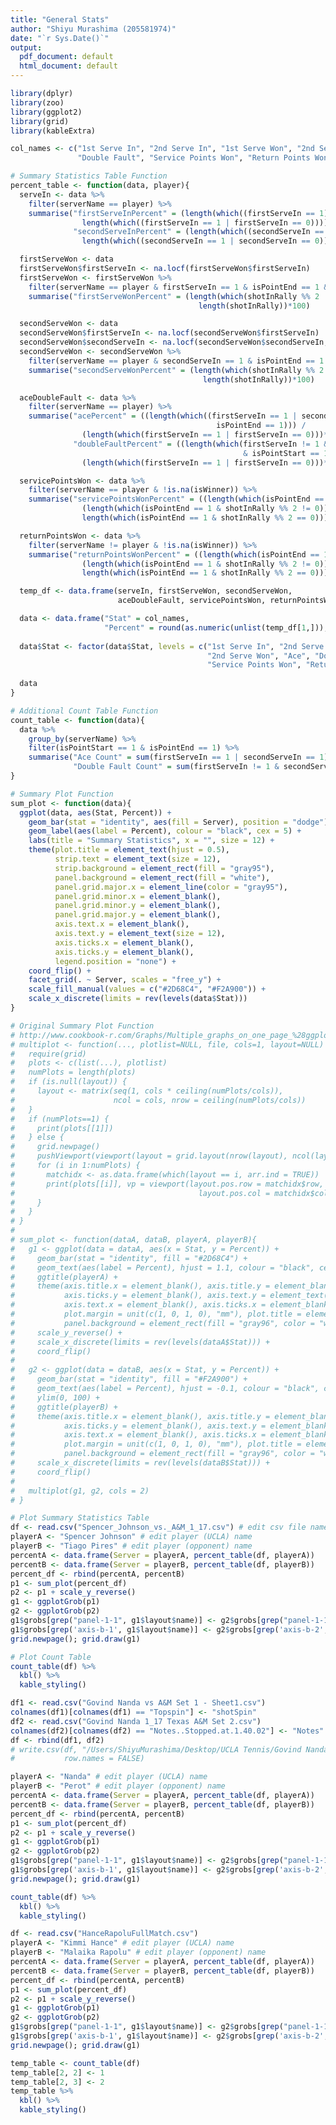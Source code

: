 ```yaml
---
title: "General Stats"
author: "Shiyu Murashima (205581974)"
date: "`r Sys.Date()`"
output:
  pdf_document: default
  html_document: default
---
```


```r
library(dplyr)
library(zoo)
library(ggplot2)
library(grid)
library(kableExtra)

col_names <- c("1st Serve In", "2nd Serve In", "1st Serve Won", "2nd Serve Won", "Ace",
               "Double Fault", "Service Points Won", "Return Points Won")

# Summary Statistics Table Function
percent_table <- function(data, player){
  serveIn <- data %>% 
    filter(serverName == player) %>% 
    summarise("firstServeInPercent" = (length(which((firstServeIn == 1))) / 
                length(which((firstServeIn == 1 | firstServeIn == 0))))*100,
              "secondServeInPercent" = (length(which((secondServeIn == 1))) / 
                length(which((secondServeIn == 1 | secondServeIn == 0))))*100)

  firstServeWon <- data
  firstServeWon$firstServeIn <- na.locf(firstServeWon$firstServeIn)
  firstServeWon <- firstServeWon %>% 
    filter(serverName == player & firstServeIn == 1 & isPointEnd == 1 & is.na(isWinner)) %>% 
    summarise("firstServeWonPercent" = (length(which(shotInRally %% 2 != 0)) /
                                          length(shotInRally))*100)

  secondServeWon <- data
  secondServeWon$firstServeIn <- na.locf(secondServeWon$firstServeIn)
  secondServeWon$secondServeIn <- na.locf(secondServeWon$secondServeIn, na.rm = FALSE)
  secondServeWon <- secondServeWon %>% 
    filter(serverName == player & secondServeIn == 1 & isPointEnd == 1 & is.na(isWinner)) %>% 
    summarise("secondServeWonPercent" = (length(which(shotInRally %% 2 != 0)) /
                                           length(shotInRally))*100)

  aceDoubleFault <- data %>% 
    filter(serverName == player) %>%
    summarise("acePercent" = ((length(which((firstServeIn == 1 | secondServeIn == 1) & isPointStart == 1 & 
                                              isPointEnd == 1))) / 
                (length(which(firstServeIn == 1 | firstServeIn == 0)))*100),
              "doubleFaultPercent" = ((length(which(firstServeIn != 1 & secondServeIn != 1
                                                    & isPointStart == 1 & isPointEnd == 1))) /
                (length(which(firstServeIn == 1 | firstServeIn == 0)))*100))

  servicePointsWon <- data %>% 
    filter(serverName == player & !is.na(isWinner)) %>% 
    summarise("servicePointsWonPercent" = ((length(which(isPointEnd == 1 & shotInRally %% 2 != 0))) /
                (length(which(isPointEnd == 1 & shotInRally %% 2 != 0)) +
                length(which(isPointEnd == 1 & shotInRally %% 2 == 0))))*100)

  returnPointsWon <- data %>% 
    filter(serverName != player & !is.na(isWinner)) %>% 
    summarise("returnPointsWonPercent" = ((length(which(isPointEnd == 1 & shotInRally %% 2 == 0))) /
                (length(which(isPointEnd == 1 & shotInRally %% 2 != 0)) +
                length(which(isPointEnd == 1 & shotInRally %% 2 == 0))))*100)

  temp_df <- data.frame(serveIn, firstServeWon, secondServeWon, 
                        aceDoubleFault, servicePointsWon, returnPointsWon)

  data <- data.frame("Stat" = col_names, 
                     "Percent" = round(as.numeric(unlist(temp_df[1,])), digits = 1))
  
  data$Stat <- factor(data$Stat, levels = c("1st Serve In", "2nd Serve In", "1st Serve Won", 
                                            "2nd Serve Won", "Ace", "Double Fault", 
                                            "Service Points Won", "Return Points Won"))
  
  data
}

# Additional Count Table Function
count_table <- function(data){
  data %>% 
    group_by(serverName) %>% 
    filter(isPointStart == 1 & isPointEnd == 1) %>% 
    summarise("Ace Count" = sum(firstServeIn == 1 | secondServeIn == 1),
              "Double Fault Count" = sum(firstServeIn != 1 & secondServeIn != 1))
}

# Summary Plot Function
sum_plot <- function(data){
  ggplot(data, aes(Stat, Percent)) +
    geom_bar(stat = "identity", aes(fill = Server), position = "dodge") +
    geom_label(aes(label = Percent), colour = "black", cex = 5) +
    labs(title = "Summary Statistics", x = "", size = 12) +
    theme(plot.title = element_text(hjust = 0.5),
          strip.text = element_text(size = 12),
          strip.background = element_rect(fill = "gray95"),
          panel.background = element_rect(fill = "white"),
          panel.grid.major.x = element_line(color = "gray95"),
          panel.grid.minor.x = element_blank(),
          panel.grid.minor.y = element_blank(),
          panel.grid.major.y = element_blank(),
          axis.text.x = element_blank(),
          axis.text.y = element_text(size = 12),
          axis.ticks.x = element_blank(),
          axis.ticks.y = element_blank(),
          legend.position = "none") + 
    coord_flip() +
    facet_grid(. ~ Server, scales = "free_y") +
    scale_fill_manual(values = c("#2D68C4", "#F2A900")) +
    scale_x_discrete(limits = rev(levels(data$Stat)))
}

# Original Summary Plot Function
# http://www.cookbook-r.com/Graphs/Multiple_graphs_on_one_page_%28ggplot2%29/
# multiplot <- function(..., plotlist=NULL, file, cols=1, layout=NULL) {
#   require(grid)
#   plots <- c(list(...), plotlist)
#   numPlots = length(plots)
#   if (is.null(layout)) {
#     layout <- matrix(seq(1, cols * ceiling(numPlots/cols)),
#                      ncol = cols, nrow = ceiling(numPlots/cols))
#   }
#   if (numPlots==1) {
#     print(plots[[1]])
#   } else {
#     grid.newpage()
#     pushViewport(viewport(layout = grid.layout(nrow(layout), ncol(layout))))
#     for (i in 1:numPlots) {
#       matchidx <- as.data.frame(which(layout == i, arr.ind = TRUE))
#       print(plots[[i]], vp = viewport(layout.pos.row = matchidx$row,
#                                         layout.pos.col = matchidx$col))
#     }
#   }
# }
# 
# sum_plot <- function(dataA, dataB, playerA, playerB){
#   g1 <- ggplot(data = dataA, aes(x = Stat, y = Percent)) +
#     geom_bar(stat = "identity", fill = "#2D68C4") + 
#     geom_text(aes(label = Percent), hjust = 1.1, colour = "black", cex = 5) +
#     ggtitle(playerA) +
#     theme(axis.title.x = element_blank(), axis.title.y = element_blank(), 
#           axis.ticks.y = element_blank(), axis.text.y = element_text(size = 10),
#           axis.text.x = element_blank(), axis.ticks.x = element_blank(),
#           plot.margin = unit(c(1, 0, 1, 0), "mm"), plot.title = element_text(hjust = 0.5),
#           panel.background = element_rect(fill = "gray96", color = "white")) +
#     scale_y_reverse() +
#     scale_x_discrete(limits = rev(levels(dataA$Stat))) +
#     coord_flip()
# 
#   g2 <- ggplot(data = dataB, aes(x = Stat, y = Percent)) +
#     geom_bar(stat = "identity", fill = "#F2A900") +
#     geom_text(aes(label = Percent), hjust = -0.1, colour = "black", cex = 5) +
#     ylim(0, 100) +
#     ggtitle(playerB) +
#     theme(axis.title.x = element_blank(), axis.title.y = element_blank(), 
#           axis.ticks.y = element_blank(), axis.text.y = element_blank(),
#           axis.text.x = element_blank(), axis.ticks.x = element_blank(),
#           plot.margin = unit(c(1, 0, 1, 0), "mm"), plot.title = element_text(hjust = 0.5),
#           panel.background = element_rect(fill = "gray96", color = "white")) +
#     scale_x_discrete(limits = rev(levels(dataB$Stat))) +
#     coord_flip()
# 
#   multiplot(g1, g2, cols = 2)
# }
```

```r
# Plot Summary Statistics Table
df <- read.csv("Spencer_Johnson_vs._A&M_1_17.csv") # edit csv file name
playerA <- "Spencer Johnson" # edit player (UCLA) name
playerB <- "Tiago Pires" # edit player (opponent) name
percentA <- data.frame(Server = playerA, percent_table(df, playerA))
percentB <- data.frame(Server = playerB, percent_table(df, playerB))
percent_df <- rbind(percentA, percentB)
p1 <- sum_plot(percent_df)
p2 <- p1 + scale_y_reverse()
g1 <- ggplotGrob(p1)
g2 <- ggplotGrob(p2)
g1$grobs[grep("panel-1-1", g1$layout$name)] <- g2$grobs[grep("panel-1-1", g2$layout$name)]
g1$grobs[grep('axis-b-1', g1$layout$name)] <- g2$grobs[grep('axis-b-2', g2$layout$name)]
grid.newpage(); grid.draw(g1)
```

```r
# Plot Count Table
count_table(df) %>%
  kbl() %>%
  kable_styling()
```

```r
df1 <- read.csv("Govind Nanda vs A&M Set 1 - Sheet1.csv")
colnames(df1)[colnames(df1) == "Topspin"] <- "shotSpin"
df2 <- read.csv("Govind Nanda 1_17 Texas A&M Set 2.csv")
colnames(df2)[colnames(df2) == "Notes..Stopped.at.1.40.02"] <- "Notes"
df <- rbind(df1, df2)
# write.csv(df, "/Users/ShiyuMurashima/Desktop/UCLA Tennis/Govind Nanda vs A&M FULL MATCH.csv",
#           row.names = FALSE)

playerA <- "Nanda" # edit player (UCLA) name
playerB <- "Perot" # edit player (opponent) name
percentA <- data.frame(Server = playerA, percent_table(df, playerA))
percentB <- data.frame(Server = playerB, percent_table(df, playerB))
percent_df <- rbind(percentA, percentB)
p1 <- sum_plot(percent_df)
p2 <- p1 + scale_y_reverse()
g1 <- ggplotGrob(p1)
g2 <- ggplotGrob(p2)
g1$grobs[grep("panel-1-1", g1$layout$name)] <- g2$grobs[grep("panel-1-1", g2$layout$name)]
g1$grobs[grep('axis-b-1', g1$layout$name)] <- g2$grobs[grep('axis-b-2', g2$layout$name)]
grid.newpage(); grid.draw(g1)
```

```r
count_table(df) %>%
  kbl() %>%
  kable_styling()
```

```r
df <- read.csv("HanceRapoluFullMatch.csv")
playerA <- "Kimmi Hance" # edit player (UCLA) name
playerB <- "Malaika Rapolu" # edit player (opponent) name
percentA <- data.frame(Server = playerA, percent_table(df, playerA))
percentB <- data.frame(Server = playerB, percent_table(df, playerB))
percent_df <- rbind(percentA, percentB)
p1 <- sum_plot(percent_df)
p2 <- p1 + scale_y_reverse()
g1 <- ggplotGrob(p1)
g2 <- ggplotGrob(p2)
g1$grobs[grep("panel-1-1", g1$layout$name)] <- g2$grobs[grep("panel-1-1", g2$layout$name)]
g1$grobs[grep('axis-b-1', g1$layout$name)] <- g2$grobs[grep('axis-b-2', g2$layout$name)]
grid.newpage(); grid.draw(g1)
```

```r
temp_table <- count_table(df)
temp_table[2, 2] <- 1
temp_table[2, 3] <- 2
temp_table %>% 
  kbl() %>% 
  kable_styling()
```

